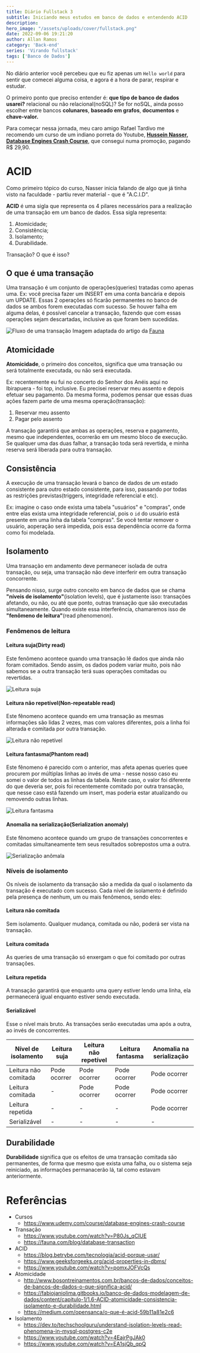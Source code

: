 ```yaml
---
title: Diário Fullstack 3
subtitle: Iniciando meus estudos em banco de dados e entendendo ACID
description:
hero_image: "/assets/uploads/cover/fullstack.png"
date: 2022-09-06 19:21:20
author: Allan Ramos
category: 'Back-end'
series: 'Virando fullstack'
tags: ['Banco de Dados']
---
```


No diário anterior você percebeu que eu fiz apenas um `Hello world` para sentir que comecei alguma coisa, e agora é a hora de parar, respirar e estudar.

O primeiro ponto que preciso entender é: **que tipo de banco de dados usarei?** relacional ou não relacional(noSQL)? Se for noSQL, ainda posso escolher entre bancos **colunares**, **baseado em grafos**, **documentos** e **chave-valor.**

Para começar nessa jornada, meu caro amigo Rafael Tardivo me recomendo um curso de um indiano porreta do Youtube, [**Hussein Nasser, Database Engines Crash Course**](https://www.udemy.com/course/database-engines-crash-course/), que consegui numa promoção, pagando R$ 29,90.

# ACID

Como primeiro tópico do curso, Nasser inicia falando de algo que já tinha visto na faculdade - partiu rever material - que é "A.C.I.D".

**ACID** é uma sigla que representa os 4 pilares necessários para a realização de uma transação em um banco de dados. Essa sigla representa:

1. Atomicidade;
2. Consistência;
3. Isolamento;
4. Durabilidade.

Transação? O que é isso?

## O que é uma transação

Uma transação é um conjunto de operações(queries) tratadas como apenas uma. Ex: você precisa fazer um INSERT em uma conta bancária e depois um UPDATE. Essas 2 operações só ficarão permanentes no banco de dados se ambos forem executadas com sucesso. Se houver falha em alguma delas, é possível cancelar a transação, fazendo que com essas operações sejam descartadas, inclusive as que foram bem sucedidas.

![Fluxo de uma transação](/assets/uploads/posts/diario-full-stack-3/transacao.png)
Imagem adaptada do artigo da [Fauna](https://fauna.com/blog/database-transaction)

## Atomicidade

**Atomicidade**, o primeiro dos conceitos, significa que uma transação ou será totalmente executada, ou não será executada.

Ex: recentemente eu fui no concerto do Senhor dos Anéis aqui no Ibirapuera - foi top, inclusive. Eu precisei reservar meu assento e depois efetuar seu pagamento. Da mesma forma, podemos pensar que essas duas ações fazem parte de uma mesma operação(transação):

1. Reservar meu assento
2. Pagar pelo assento

A transação garantirá que ambas as operações, reserva e pagamento, mesmo que independentes, ocorrerão em um mesmo bloco de execução. Se qualquer uma das duas falhar, a transação toda será revertida, e minha reserva será liberada para outra transação.

## Consistência

A execução de uma transação levará o banco de dados de um estado consistente para outro estado consistente, para isso, passando por todas as restrições previstas(triggers, integridade referencial e etc).

Ex: imagine o caso onde exista uma tabela "usuários" e "compras", onde entre elas exista uma integridade referencial, pois o `id` do usuário está presente em uma linha da tabela "compras". Se você tentar remover o usuário, aoperação será impedida, pois essa dependência ocorre da forma como foi modelada.

## Isolamento

Uma transação em andamento deve permanecer isolada de outra transação, ou seja, uma transação não deve interferir em outra transação concorrente.

Pensando nisso, surge outro conceito em banco de dados que se chama **"níveis de isolamento"**(isolation levels), que é justamente isso: transações afetando, ou não, ou até que ponto, outras transação que são executadas simultaneamente. Quando existe essa interferência, chamaremos isso de **"fenômeno de leitura"**(read phenomenon).

### Fenômenos de leitura

#### Leitura suja(Dirty read)

Este fenômeno acontece quando uma transação lê dados que ainda não foram comitados. Sendo assim, os dados podem variar muito, pois não sabemos se a outra transação terá suas operações comitadas ou revertidas.

![Leitura suja](/assets/uploads/posts/diario-full-stack-3/dirty-read.png)

#### Leitura não repetível(Non-repeatable read)

Este fênomeno acontece quando em uma transação as mesmas informações são lidas 2 vezes, mas com valores diferentes, pois a linha foi alterada e comitada por outra transação.

![Leitura não repetível](/assets/uploads/posts/diario-full-stack-3/non-repeatable-read.png)

#### Leitura fantasma(Phantom read)

Este fênomeno é parecido com o anterior, mas afeta apenas queries quee procurem por múltiplas linhas ao invés de uma - nesse nosso caso eu somei o valor de todos as linhas da tabela. Neste caso, o valor foi diferente do que deveria ser, pois foi recentemente comitado por outra transação, que nesse caso está fazendo um insert, mas poderia estar atualizando ou removendo outras linhas.

![Leitura fantasma](/assets/uploads/posts/diario-full-stack-3/phantom-read.png)

#### Anomalia na serialização(Serialization anomaly)

Este fênomeno acontece quando um grupo de transações concorrentes e comitadas simultaneamente tem seus resultados sobrepostos uma a outra.

![Serialização anômala](/assets/uploads/posts/diario-full-stack-3/serialization-anomaly.png)

### Níveis de isolamento

Os níveis de isolamento da transação são a medida da qual o isolamento da transação é executado com sucesso. Cada nível de isolamento é definido pela presença de nenhum, um ou mais fenômenos, sendo eles:

#### Leitura não comitada

Sem isolamento. Qualquer mudança, comitada ou não, poderá ser vista na transação.

#### Leitura comitada

As queries de uma transação só enxergam o que foi comitado por outras transações.

#### Leitura repetida

A transação garantirá que enquanto uma query estiver lendo uma linha, ela permanecerá igual enquanto estiver sendo executada.

#### Serializável

Esse o nível mais bruto. As transações serão executadas uma após a outra, ao invés de concorrentes.

<table>
  <thead>
    <th>Nível de isolamento</th>
    <th>Leitura suja</th>
    <th>Leitura não repetível</th>
    <th>Leitura fantasma</th>
    <th>Anomalia na serialização</th>
  </thead>
  <tbody>
    <tr>
      <td>Leitura não comitada</td>
      <td>Pode ocorrer</td>
      <td>Pode ocorrer</td>
      <td>Pode ocorrer</td>
      <td>Pode ocorrer</td>
    </tr>
    <tr>
      <td>Leitura comitada</td>
      <td>-</td>
      <td>Pode ocorrer</td>
      <td>Pode ocorrer</td>
      <td>Pode ocorrer</td>
    </tr>
    <tr>
      <td>Leitura repetida</td>
      <td>-</td>
      <td>-</td>
      <td>-</td>
      <td>Pode ocorrer</td>
    </tr>
    <tr>
      <td>Serializável</td>
      <td>-</td>
      <td>-</td>
      <td>-</td>
      <td>-</td>
    </tr>
  </tbody>
</table>

## Durabilidade

**Durabilidade** significa que os efeitos de uma transação comitada são permanentes, de forma que mesmo que exista uma falha, ou o sistema seja reiniciado, as informações permanacerão lá, tal como estavam anteriormente.

# Referências

- Cursos
  - https://www.udemy.com/course/database-engines-crash-course
- Transação
  - https://www.youtube.com/watch?v=P80Js_qClUE
  - https://fauna.com/blog/database-transaction
- ACID
  - https://blog.betrybe.com/tecnologia/acid-porque-usar/
  - https://www.geeksforgeeks.org/acid-properties-in-dbms/
  - https://www.youtube.com/watch?v=pomxJOFVcQs
- Atomicidade
  - http://www.bosontreinamentos.com.br/bancos-de-dados/conceitos-de-bancos-de-dados-o-que-significa-acid/
  - https://fabiojaniolima.gitbooks.io/banco-de-dados-modelagem-de-dados/content/capitulo-1/1.6-ACID-atomicidade-consistencia-isolamento-e-durabilidade.html
  - https://medium.com/opensanca/o-que-é-acid-59b11a81e2c6
- Isolamento
  - https://dev.to/techschoolguru/understand-isolation-levels-read-phenomena-in-mysql-postgres-c2e
  - https://www.youtube.com/watch?v=4EajrPgJAk0
  - https://www.youtube.com/watch?v=EA1sjQb_qpQ
